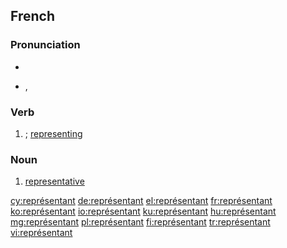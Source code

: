 ==French==

===Pronunciation===
* {{audio|Fr-représentant.ogg|audio}}
* {{IPA|/ʁə.pʁe.zɑ̃.tɑ̃/|lang=fr}}, {{SAMPA|/R@.pRe.zA~.tA~/}}

===Verb===
{{infl|fr|present participle}}

# {{present participle of|[[représenter]]|lang=fr}}; [[representing]]

===Noun===
{{fr-noun|m|f=représentante|sort=representant}}

# [[representative]]

[[cy:représentant]]
[[de:représentant]]
[[el:représentant]]
[[fr:représentant]]
[[ko:représentant]]
[[io:représentant]]
[[ku:représentant]]
[[hu:représentant]]
[[mg:représentant]]
[[pl:représentant]]
[[fi:représentant]]
[[tr:représentant]]
[[vi:représentant]]